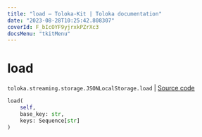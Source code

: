 ```yaml
---
title: "load — Toloka-Kit | Toloka documentation"
date: "2023-08-28T10:25:42.808307"
coverId: F_bIcOYF9yjrxkPZrXc3
docsMenu: "tkitMenu"
---
```


# load

`toloka.streaming.storage.JSONLocalStorage.load` | [Source code](https://github.com/Toloka/toloka-kit/blob/v1.2.1/src/streaming/storage.py#L114)

```python
load(
    self,
    base_key: str,
    keys: Sequence[str]
)
```